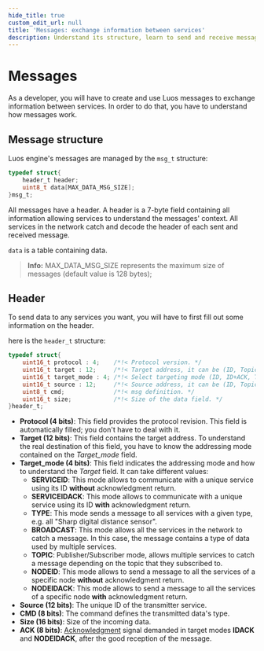 ```yaml
---
hide_title: true
custom_edit_url: null
title: 'Messages: exchange information between services'
description: Understand its structure, learn to send and receive messages, commands, the object dictionary and advanced messages.
---
```



# Messages

As a developer, you will have to create and use Luos messages to exchange information between <Tooltip def={customFields.service_def}>services</Tooltip>. In order to do that, you have to understand how messages work.

## Message structure

Luos engine's messages are managed by the `msg_t` structure:

```c
typedef struct{
    header_t header;
    uint8_t data[MAX_DATA_MSG_SIZE];
}msg_t;
```

All messages have a header. A header is a 7-byte field containing all information allowing services to understand the messages' context. All services in the network catch and decode the header of each sent and received message.

`data` is a table containing data.

> **Info:** MAX_DATA_MSG_SIZE represents the maximum size of messages (default value is 128 bytes);

## Header

To send data to any services you want, you will have to first fill out some information on the header.

here is the `header_t` structure:

```c
typedef struct{
    uint16_t protocol : 4;    /*!< Protocol version. */
    uint16_t target : 12;     /*!< Target address, it can be (ID, Topic,Broadcast, Type). */
    uint16_t target_mode : 4; /*!< Select targeting mode (ID, ID+ACK, Topic, Broadcast, Type). */
    uint16_t source : 12;     /*!< Source address, it can be (ID, Topic, Broadcast, Type). */
    uint8_t cmd;              /*!< msg definition. */
    uint16_t size;            /*!< Size of the data field. */
}header_t;
```

- **Protocol (4 bits)**: This field provides the protocol revision. This field is automatically filled; you don't have to deal with it.
- **Target (12 bits)**: This field contains the target address. To understand the real destination of this field, you have to know the addressing mode contained on the _Target_mode_ field.
- **Target_mode (4 bits)**: This field indicates the addressing mode and how to understand the _Target_ field. It can take different values:
  - **SERVICEID**: This mode allows to communicate with a unique service using its ID **without** acknowledgment return.
  - **SERVICEIDACK**: This mode allows to communicate with a unique service using its ID **with** acknowledgment return.
  - **TYPE**: This mode sends a message to all services with a given type, e.g. all "Sharp digital distance sensor".
  - **BROADCAST**: This mode allows all the services in the network to catch a message. In this case, the message contains a type of data used by multiple services.
  - **TOPIC**: Publisher/Subscriber mode, allows multiple services to catch a message depending on the topic that they subscribed to.
  - **NODEID**: This mode allows to send a message to all the services of a specific node **without** acknowledgment return.
  - **NODEIDACK**: This mode allows to send a message to all the services of a specific node **with** acknowledgment return.
- **Source (12 bits)**: The unique ID of the transmitter service.
- **CMD (8 bits)**: The command defines the transmitted data's type.
- **Size (16 bits)**: Size of the incoming data.
- **ACK (8 bits)**: [Acknowledgment](../../tools/monitoring.mdx) signal demanded in target modes **IDACK** and **NODEIDACK**, after the good reception of the message.
